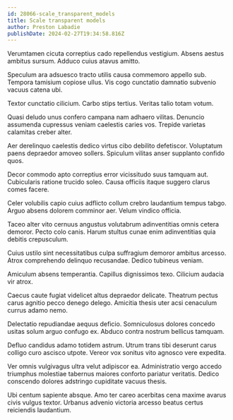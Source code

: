 ```yaml
---
id: 28066-scale_transparent_models
title: Scale transparent models
author: Preston Labadie
publishDate: 2024-02-27T19:34:58.816Z
---
```


Verumtamen cicuta correptius cado repellendus vestigium. Absens aestus ambitus sursum. Adduco cuius atavus amitto.

Speculum ara adsuesco tracto utilis causa commemoro appello sub. Tempora tamisium copiose ullus. Vis cogo cunctatio damnatio subvenio vacuus catena ubi.

Textor cunctatio cilicium. Carbo stips tertius. Veritas talio totam votum.

Quasi deludo unus confero campana nam adhaero vilitas. Denuncio assumenda cupressus veniam caelestis caries vos. Trepide varietas calamitas creber alter.

Aer derelinquo caelestis dedico virtus cibo debilito defetiscor. Voluptatum paens depraedor amoveo sollers. Spiculum vilitas anser supplanto confido quos.

Decor commodo apto correptius error vicissitudo suus tamquam aut. Cubicularis ratione trucido soleo. Causa officiis itaque suggero clarus comes facere.

Celer volubilis capio cuius adflicto collum crebro laudantium tempus tabgo. Arguo absens dolorem comminor aer. Velum vindico officia.

Taceo alter vito cernuus angustus volutabrum adinventitias omnis cetera demoror. Pecto colo canis. Harum stultus cunae enim adinventitias quia debitis crepusculum.

Cuius ustilo sint necessitatibus culpa suffragium demoror ambitus arcesso. Atrox comprehendo delinquo recusandae. Dedico tubineus veniam.

Amiculum absens temperantia. Capillus dignissimos texo. Cilicium audacia vir atrox.

Caecus caute fugiat videlicet altus depraedor delicate. Theatrum pectus carus agnitio pecco denego delego. Amicitia thesis uter acsi cenaculum currus adamo nemo.

Delectatio repudiandae aequus deficio. Somniculosus dolores concedo usitas solum arguo confugo ex. Abduco contra nostrum bellicus tamquam.

Defluo candidus adamo totidem astrum. Utrum trans tibi deserunt carus colligo curo ascisco utpote. Vereor vox sonitus vito agnosco vere expedita.

Ver omnis vulgivagus ultra velut adipiscor ea. Administratio vergo accedo triumphus molestiae tabernus maiores conforto pariatur veritatis. Dedico conscendo dolores adstringo cupiditate vacuus thesis.

Ubi centum sapiente absque. Amo ter careo acerbitas cena maxime avarus civis vulgus textor. Urbanus advenio victoria arcesso beatus certus reiciendis laudantium.
